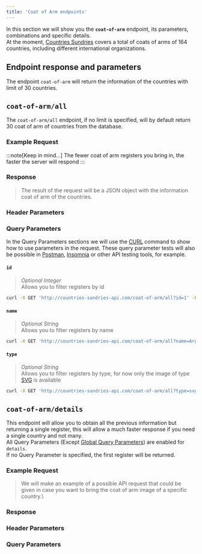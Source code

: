 ```yaml
---
title: 'Coat of Arm endpoints'
---
```





In this section we will show you the **`coat-of-arm`** endpoint, its parameters, combinations and specific details.\
At the moment, [Countries Sundries](http://countries-sundries-api.com/) covers a total of coats of arms of 164 countries, including different international organizations.


## Endpoint response and parameters

The endpoint `coat-of-arm` will return the information of the countries with limit of 30 countries.


## `coat-of-arm/all`
The `coat-of-arm/all` endpoint, if no limit is specified, will by default return 30 coat of arm of countries from the database.

### Example Request

<CodeExample endpoint="coat-of-arm/all" />

:::note[Keep in mind...]
  The fewer coat of arm registers you bring in, the faster the server will respond 
:::

### Response
>The result of the request will be a JSON object with the information coat of arm of the countries.

<CodeResponseCoatOfArmAll />

### Header Parameters
<GlobalHeaderNote />

### Query Parameters
In the Query Parameters sections we will use the [CURL](https://curl.se/) command to show how to use parameters in the request. These query parameter tests will also be possible in [Postman](https://www.postman.com/), [Insomnia](https://insomnia.rest/) or other API testing tools, for example.

#### `id`
> _Optional Integer_\
Allows you to filter registers by id
```bash
curl -X GET 'http://countries-sundries-api.com/coat-of-arm/all?id=1' -H 'x-countries_sundries_api-key: YOUR_API_KEY' -H 'x-api-version: 1' -H 'Content-Type: application/json'
```

#### `name`
> _Optional String_\
Allows you to filter registers by name
```bash
curl -X GET 'http://countries-sundries-api.com/coat-of-arm/all?name=Argentina' -H 'x-countries_sundries_api-key: YOUR_API_KEY' -H 'x-api-version: 1' -H 'Content-Type: application/json'
```

<GlobalQueryNote />

#### `type`
>_Optional String_\
Allows you to filter registers by type, for now only the image of type [SVG](https://developer.mozilla.org/en-US/docs/Web/SVG) is available
```bash
curl -X GET 'http://countries-sundries-api.com/coat-of-arm/all?type=svg' -H 'x-countries_sundries_api-key: YOUR_API_KEY' -H 'x-api-version: 1' -H 'Content-Type: application/json'
```

## `coat-of-arm/details`
This endpoint will allow you to obtain all the previous information but returning a single register, this will allow a much faster response if you need a single country and not many.\
All Query Parameters (Except [Global Query Parameters](/docs/api-reference/global-query-parameters)) are enabled for `details`.\
If no Query Parameter is specified, the first register will be returned.

### Example Request
>We will make an example of a possible API request that could be given in case you want to bring the coat of arm image of a specific country.\

<CodeExample endpoint="coat-of-arm/details" />

### Response

<CodeResponseCoatOfArmDetails />

### Header Parameters
<GlobalHeaderNote />

### Query Parameters
<DetailsQueryNote />